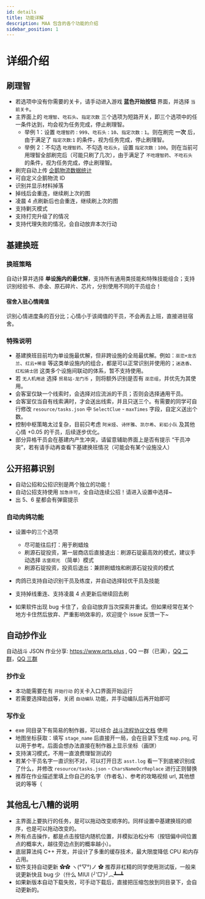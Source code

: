 ```yaml
---
id: details
title: 功能详解
description: MAA 包含的各个功能的介绍
sidebar_position: 1
---
```


# 详细介绍

## 刷理智

- 若选项中没有你需要的关卡，请手动进入游戏 **蓝色开始按钮** 界面，并选择 `当前关卡`。
- 主界面上的 `吃理智`、`吃石头`、`指定次数` 三个选项为短路开关，即三个选项中的任一条件达到，均会视为任务完成，停止刷理智。
  - 举例 1：设置 `吃理智药` : `999`、`吃石头` : `10`、`指定次数` : `1`。则在刷完 **一次** 后，由于满足了 `指定次数`:`1` 的条件，视为任务完成，停止刷理智。
  - 举例 2：不勾选 `吃理智药`、不勾选 `吃石头`，设置 `指定次数` : `100`。则在当前可用理智全部刷完后（可能只刷了几次），由于满足了 `不吃理智药`、`不吃石头` 的条件，视为任务完成，停止刷理智。
- 刷完自动上传 [企鹅物流数据统计](https://penguin-stats.cn/)
- 可自定义企鹅物流 ID
- 识别并显示材料掉落
- 掉线后会重连，继续刷上次的图
- 凌晨 4 点刷新后也会重连，继续刷上次的图
- 支持剿灭模式
- 支持打完升级了的情况
- 支持代理失败的情况，会自动放弃本次行动

## 基建换班

### 换班策略

自动计算并选择 **单设施内的最优解**，支持所有通用类技能和特殊技能组合；支持识别经验书、赤金、原石碎片、芯片，分别使用不同的干员组合！

#### 宿舍入驻心情阈值

识别心情进度条的百分比；心情小于该阈值的干员，不会再去上班，直接进驻宿舍。

### 特殊说明

- 基建换班目前均为单设施最优解，但非跨设施的全局最优解。例如：`巫恋+龙舌兰`、`红云+稀音` 等这类单设施内的组合，都是可以正常识别并使用的；`迷迭香`、`红松骑士团` 这类多个设施间联动的体系，暂不支持使用。
- 若 `无人机用途` 选择 `贸易站-龙门币` ，则将额外识别是否有 `巫恋组`，并优先为其使用。
- 会客室仅缺一个线索时，会选择对应流派的干员；否则会选择通用干员。
- 会客室仅当自有线索满时，才会送出线索，并且只送三个。有需要的同学可自行修改 `resource/tasks.json` 中 `SelectClue` - `maxTimes` 字段，自定义送出个数。
- 控制中枢策略太过复杂，目前只考虑 `阿米娅`、`诗怀雅`、`凯尔希`、`彩虹小队` 及其他心情 +0.05 的干员，后续逐步优化。
- 部分异格干员会在基建内产生冲突，请留意辅助界面上是否有提示 “干员冲突”，若有请手动再查看下基建换班情况（可能会有某个设施没人）

## 公开招募识别

- 自动公招和公招识别是两个独立的功能！
- 自动公招支持使用 `加急许可`，全自动连续公招！请进入设置中选择~
- 出 5、6 星都会有弹窗提示

### 自动肉鸽功能

- 设置中的三个选项

  - 尽可能往后打：用于刷蜡烛
  - 刷源石锭投资，第一层商店后直接退出：刷源石锭最高效的模式，建议手动选择 `古堡观光` （简单）模式
  - 刷源石锭投资，投资后退出：兼顾刷蜡烛和刷源石锭投资的模式

- 肉鸽已支持自动识别干员及练度，并自动选择较优干员及技能
- 支持掉线重连、支持凌晨 4 点更新后继续回去刷
- 如果软件出现 bug 卡住了，会自动放弃当次探索并重试。但如果经常在某个地方卡住然后放弃、严重影响效率的，欢迎提个 issue 反馈一下~

## 自动抄作业

自动战斗 JSON 作业分享: <https://www.prts.plus> , QQ 一群（已满），[QQ 二群](https://jq.qq.com/?_wv=1027&k=R3oleoKc)，[QQ 三群](https://jq.qq.com/?_wv=1027&k=mKdOnhWV) 

### 抄作业

- 本功能需要在有 `开始行动` 的关卡入口界面开始运行
- 若需要选择助战等，关闭 `自动编队` 功能，并手动编队后再开始即可

### 写作业

- exe 同目录下有简易的制作器，可以结合 [战斗流程协议文档](/developer/copilot-schema.mdx) 使用
- 地图坐标获取：填写 `stage_name` 后直接开一局，会在目录下生成 `map.png`, 可以用于参考。后面会想办法直接在制作器上显示坐标（画饼）
- 支持演习模式，不用一直浪费理智测试的
- 若某个干员名字一直识别不对，可以打开日志 `asst.log` 看一下到底被识别成了什么，并修改 `resource/tasks.json` - `CharsNameOcrReplace` 进行正则替换
- 推荐在作业描述里填上你自己的名字（作者名）、参考的攻略视频 url, 其他想说的等等（

## 其他乱七八糟的说明

- 主界面上要执行的任务，是可以拖动改变顺序的。同样设置中基建换班的顺序，也是可以拖动改变的。
- 所有点击操作，都是点击按钮内随机位置，并模拟泊松分布（按钮偏中间位置点的概率大，越往旁边点到的概率越小）。
- 底层算法纯 C++ 开发，并设计了多重的缓存技术，最大限度降低 CPU 和内存占用。
- 软件支持自动更新 ✿✿ ヽ(°▽°)ノ ✿ 推荐非杠精的同学使用测试版，一般来说更新快且 bug 少（什么 MIUI (╯‵□′)╯︵┻━┻
- 如果新版本自动下载失败，可手动下载后，直接把压缩包放到同目录下，会自动更新的。

